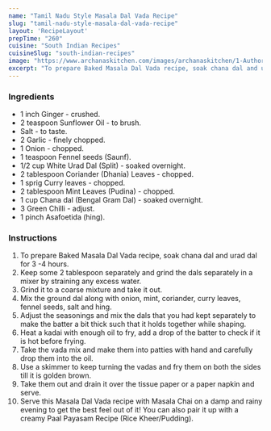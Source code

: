 ---
name: "Tamil Nadu Style Masala Dal Vada Recipe"
slug: "tamil-nadu-style-masala-dal-vada-recipe"
layout: 'RecipeLayout'
prepTime: "260"
cuisine: "South Indian Recipes"
cuisineSlug: "south-indian-recipes"
image: "https://www.archanaskitchen.com/images/archanaskitchen/1-Author/Neeru_Srikanth/baked_masala_dal_vada_recipe.JPG"
excerpt: "To prepare Baked Masala Dal Vada recipe, soak chana dal and urad dal  for 3 -4 hours"
---

### Ingredients

- 1 inch Ginger - crushed.
- 2 teaspoon Sunflower Oil - to brush.
- Salt - to taste.
- 2 Garlic - finely chopped.
- 1 Onion - chopped.
- 1 teaspoon Fennel seeds (Saunf).
- 1/2 cup White Urad Dal (Split) - soaked overnight.
- 2 tablespoon Coriander (Dhania) Leaves - chopped.
- 1 sprig Curry leaves - chopped.
- 2 tablespoon Mint Leaves (Pudina) - chopped.
- 1 cup Chana dal (Bengal Gram Dal) - soaked overnight.
- 3 Green Chilli - adjust.
- 1 pinch Asafoetida (hing).

### Instructions

1. To prepare Baked Masala Dal Vada recipe, soak chana dal and urad dal  for 3 -4 hours.
1. Keep some 2 tablespoon separately and grind the dals separately in a mixer by straining any excess water.
1. Grind it to a coarse mixture and take it out.
1. Mix the ground dal along with onion, mint, coriander, curry leaves, fennel seeds, salt and hing.
1. Adjust the seasonings and mix the dals that you had kept separately to make the batter a bit thick such that it holds together while shaping.
1. Heat a kadai with enough oil to fry, add a drop of the batter to check if it is hot before frying.
1. Take the vada mix and make them into patties with hand and carefully drop them into the oil.
1. Use a skimmer to keep turning the vadas and fry them on both the sides till it is golden brown.
1. Take them out and drain it over the tissue paper or a paper napkin and serve.
1. Serve this Masala Dal Vada recipe with Masala Chai on a damp and rainy evening to get the best feel out of it! You can also pair it up with a creamy Paal Payasam Recipe (Rice Kheer/Pudding).
